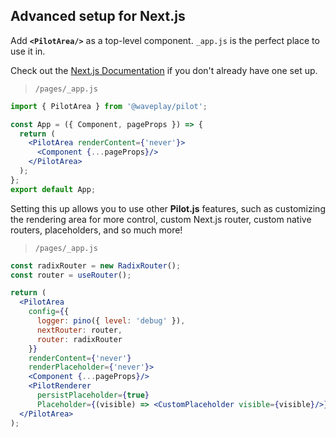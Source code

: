 
## Advanced setup for Next.js

Add **`<PilotArea/>`** as a top-level component. `_app.js` is the perfect place to use it in.

Check out the [Next.js Documentation](https://nextjs.org/docs/advanced-features/custom-app) if you don't already have one set up.

> `/pages/_app.js`
```jsx
import { PilotArea } from '@waveplay/pilot';

const App = ({ Component, pageProps }) => {
  return (
    <PilotArea renderContent={'never'}>
      <Component {...pageProps}/>
    </PilotArea>
  );
};
export default App;
```

Setting this up allows you to use other **Pilot.js** features, such as customizing the rendering area for more control, custom Next.js router, custom native routers, placeholders, and so much more!

> `/pages/_app.js`
```jsx
const radixRouter = new RadixRouter();
const router = useRouter();

return (
  <PilotArea
    config={{
      logger: pino({ level: 'debug' }),
      nextRouter: router,
      router: radixRouter
    }}
    renderContent={'never'}
    renderPlaceholder={'never'}>
    <Component {...pageProps}/>
    <PilotRenderer
      persistPlaceholder={true}
      Placeholder={(visible) => <CustomPlaceholder visible={visible}/>}/>
  </PilotArea>
);
```
